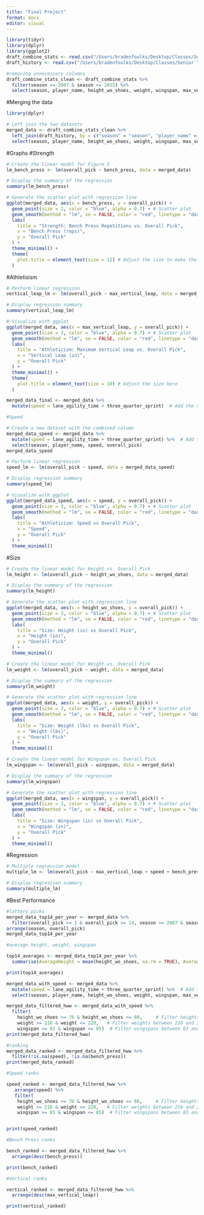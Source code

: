 ```yaml
---
title: "Final Project"
format: docx
editor: visual
---
```


```r
library(tidyr)
library(dplyr)
library(ggplot2)
draft_combine_stats <- read.csv("/Users/bradenfoulks/Desktop/Classes/Senior Year/Data Science/R docs/NBA_data/csv/draft_combine_stats.csv", header = TRUE)
draft_history <- read.csv("/Users/bradenfoulks/Desktop/Classes/Senior Year/Data Science/R docs/NBA_data/csv/draft_history.csv", header = TRUE)
```

```r
#removing unnecessary columns
draft_combine_stats_clean <- draft_combine_stats %>% 
  filter(season >= 2007 & season <= 2015) %>% 
  select(season, player_name, height_wo_shoes, weight, wingspan, max_vertical_leap, lane_agility_time, three_quarter_sprint, bench_press)
```

#Merging the data

```r
library(dplyr)

# Left join the two datasets
merged_data <- draft_combine_stats_clean %>%
  left_join(draft_history, by = c("season" = "season", "player_name" = "player_name")) %>% 
  select(season, player_name, height_wo_shoes, weight, wingspan, max_vertical_leap, lane_agility_time, three_quarter_sprint, bench_press, overall_pick)

```

#Graphs #Strength

```r
# Create the linear model for Figure 3
lm_bench_press <- lm(overall_pick ~ bench_press, data = merged_data)

# Display the summary of the regression
summary(lm_bench_press)

# Generate the scatter plot with regression line
ggplot(merged_data, aes(x = bench_press, y = overall_pick)) +
  geom_point(size = 2, color = "blue", alpha = 0.7) + # Scatter plot
  geom_smooth(method = "lm", se = FALSE, color = "red", linetype = "dashed") + # Add a trend line
  labs(
    title = "Strength: Bench Press Repetitions vs. Overall Pick",
    x = "Bench Press (reps)",
    y = "Overall Pick"
  ) +
  theme_minimal() +
  theme(
    plot.title = element_text(size = 12) # Adjust the size to make the title smaller
  )


```

#Athletisism

```r
# Perform linear regression
vertical_leap_lm <- lm(overall_pick ~ max_vertical_leap, data = merged_data)

# Display regression summary
summary(vertical_leap_lm)

# Visualize with ggplot
ggplot(merged_data, aes(x = max_vertical_leap, y = overall_pick)) +
  geom_point(size = 3, color = "blue", alpha = 0.7) + # Scatter plot
  geom_smooth(method = "lm", se = FALSE, color = "red", linetype = "dashed") + # Add a trend line
  labs(
    title = "Athleticism: Maximum Vertical Leap vs. Overall Pick",
    x = "Vertical Leap (in)",
    y = "Overall Pick"
  ) +
  theme_minimal() +
  theme(
    plot.title = element_text(size = 10) # Adjust the size here
  )


```
```r
merged_data_final <- merged_data %>%
  mutate(speed = lane_agility_time + three_quarter_sprint)  # Add the new 'Speed' column
```


```r
#Speed

# Create a new dataset with the combined column
merged_data_speed <- merged_data %>%
  mutate(speed = lane_agility_time + three_quarter_sprint) %>%  # Add the new 'Speed' column
  select(season, player_name, speed, overall_pick)
merged_data_speed
```

```r
# Perform linear regression
speed_lm <- lm(overall_pick ~ speed, data = merged_data_speed)

# Display regression summary
summary(speed_lm)

# Visualize with ggplot
ggplot(merged_data_speed, aes(x = speed, y = overall_pick)) +
  geom_point(size = 3, color = "blue", alpha = 0.7) + # Scatter plot
  geom_smooth(method = "lm", se = FALSE, color = "red", linetype = "dashed") + # Add a trend line
  labs(
    title = "Athleticism: Speed vs Overall Pick",
    x = "Speed",
    y = "Overall Pick"
  ) +
  theme_minimal()

```

#Size

```r
# Create the linear model for Height vs. Overall Pick
lm_height <- lm(overall_pick ~ height_wo_shoes, data = merged_data)

# Display the summary of the regression
summary(lm_height)

# Generate the scatter plot with regression line
ggplot(merged_data, aes(x = height_wo_shoes, y = overall_pick)) +
  geom_point(size = 3, color = "blue", alpha = 0.7) + # Scatter plot
  geom_smooth(method = "lm", se = FALSE, color = "red", linetype = "dashed") + # Add a trend line
  labs(
    title = "Size: Height (in) vs Overall Pick",
    x = "Height (in)",
    y = "Overall Pick"
  ) +
  theme_minimal()


```

```r
# Create the linear model for Weight vs. Overall Pick
lm_weight <- lm(overall_pick ~ weight, data = merged_data)

# Display the summary of the regression
summary(lm_weight)

# Generate the scatter plot with regression line
ggplot(merged_data, aes(x = weight, y = overall_pick)) +
  geom_point(size = 3, color = "blue", alpha = 0.7) + # Scatter plot
  geom_smooth(method = "lm", se = FALSE, color = "red", linetype = "dashed") + # Add a trend line
  labs(
    title = "Size: Weight (lbs) vs Overall Pick",
    x = "Weight (lbs)",
    y = "Overall Pick"
  ) +
  theme_minimal()

```

```r
# Create the linear model for Wingspan vs. Overall Pick
lm_wingspan <- lm(overall_pick ~ wingspan, data = merged_data)

# Display the summary of the regression
summary(lm_wingspan)

# Generate the scatter plot with regression line
ggplot(merged_data, aes(x = wingspan, y = overall_pick)) +
  geom_point(size = 3, color = "blue", alpha = 0.7) + # Scatter plot
  geom_smooth(method = "lm", se = FALSE, color = "red", linetype = "dashed") + # Add a trend line
  labs(
    title = "Size: Wingspan (in) vs Overall Pick",
    x = "Wingspan (in)",
    y = "Overall Pick"
  ) +
  theme_minimal()
```

#Regression
```r
# Multiple regression model
multiple_lm <- lm(overall_pick ~ max_vertical_leap + speed + bench_press + height_wo_shoes + weight + wingspan, data = merged_data_final)

# Display regression summary
summary(multiple_lm)

```


#Best Performance

```r
#lottery picks
merged_data_top14_per_year <- merged_data %>% 
  filter(overall_pick >= 1 & overall_pick <= 14, season >= 2007 & season <= 2015) %>% 
arrange(season, overall_pick)
merged_data_top14_per_year
```

```r
#average height, weight, wingspan 

top14_averages <- merged_data_top14_per_year %>% 
  summarise(AverageHeight = mean(height_wo_shoes, na.rm = TRUE), AverageWeight = mean(weight, na.rm = TRUE), AverageWingspan = mean(wingspan, na.rm = TRUE))

print(top14_averages)
```

```r
merged_data_with_speed <- merged_data %>%
  mutate(speed = lane_agility_time + three_quarter_sprint) %>%  # Add the new 'Speed' column
  select(season, player_name, height_wo_shoes, weight, wingspan, max_vertical_leap, speed, bench_press, overall_pick)
```

```r
merged_data_filtered_hww <- merged_data_with_speed %>%
  filter(
    height_wo_shoes >= 76 & height_wo_shoes <= 80,     # Filter heights between 78 and 79
    weight >= 216 & weight <= 220,   # Filter weights between 218 and 219
    wingspan >= 81 & wingspan <= 85)  # Filter wingspans between 83 and 84
print(merged_data_filtered_hww)
```

```r
#ranking
merged_data_ranked <- merged_data_filtered_hww %>% 
  filter(!is.na(speed), !is.na(bench_press))
print(merged_data_ranked)
```

```r
#Speed ranks

speed_ranked <- merged_data_filtered_hww %>%
   arrange(speed) %>%
   filter(
    height_wo_shoes >= 76 & height_wo_shoes <= 80,     # Filter heights between 78 and 79
    weight >= 216 & weight <= 220,   # Filter weights between 218 and 219
    wingspan >= 81 & wingspan <= 85)  # Filter wingspans between 83 and 84


print(speed_ranked)
```

```r
#Bench Press ranks

bench_ranked <- merged_data_filtered_hww %>% 
  arrange(desc(bench_press))

print(bench_ranked)
```

```r
#Vertical ranks

vertical_ranked <- merged_data_filtered_hww %>% 
  arrange(desc(max_vertical_leap))

print(vertical_ranked)
```
